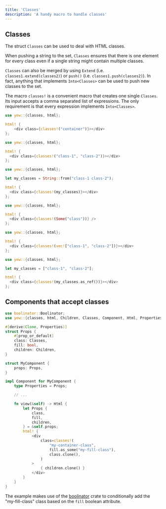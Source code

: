 ```yaml
---
title: 'Classes'
description: 'A handy macro to handle classes'
---
```



## Classes

The struct `Classes` can be used to deal with HTML classes.

When pushing a string to the set, `Classes` ensures that there is one element
for every class even if a single string might contain multiple classes.

`Classes` can also be merged by using `Extend` (i.e.
`classes1.extend(classes2)`) or `push()` (i.e. `classes1.push(classes2)`). In
fact, anything that implements `Into<Classes>` can be used to push new classes
to the set.

The macro `classes!` is a convenient macro that creates one single `Classes`.
Its input accepts a comma separated list of expressions. The only requirement
is that every expression implements `Into<Classes>`.

<Tabs>
  <TabItem value="Literal" label="Literal">

```rust
use yew::{classes, html};

html! {
    <div class={classes!("container")}></div>
};
```

  </TabItem>
  <TabItem value="Multiple" label="Multiple">

```rust
use yew::{classes, html};

html! {
  <div class={classes!("class-1", "class-2")}></div>
};
```

  </TabItem>
  <TabItem value="String" label="String">

```rust
use yew::{classes, html};

let my_classes = String::from("class-1 class-2");

html! {
  <div class={classes!(my_classes)}></div>
};
```

  </TabItem>
  <TabItem value="Optional" label="Optional">

```rust
use yew::{classes, html};

html! {
  <div class={classes!(Some("class"))} />
};
```

  </TabItem>
  <TabItem value="Vector" label="Vector">

```rust
use yew::{classes, html};

html! {
  <div class={classes!(vec!["class-1", "class-2"])}></div>
};
```

  </TabItem>
  <TabItem value="Array" label="Array">

```rust
use yew::{classes, html};

let my_classes = ["class-1", "class-2"];

html! {
  <div class={classes!(my_classes.as_ref())}></div>
};
```

  </TabItem>
</Tabs>

## Components that accept classes

```rust
use boolinator::Boolinator;
use yew::{classes, html, Children, Classes, Component, Html, Properties};

#[derive(Clone, Properties)]
struct Props {
    #[prop_or_default]
    class: Classes,
    fill: bool,
    children: Children,
}

struct MyComponent {
    props: Props,
}

impl Component for MyComponent {
    type Properties = Props;

    // ...

    fn view(&self) -> Html {
        let Props {
            class,
            fill,
            children,
        } = &self.props;
        html! {
            <div
                class=classes!(
                    "my-container-class",
                    fill.as_some("my-fill-class"),
                    class.clone(),
                )
            >
                { children.clone() }
            </div>
        }
    }
}
```

The example makes use of the [boolinator](https://crates.io/crates/boolinator)
crate to conditionally add the "my-fill-class" class based on the `fill`
boolean attribute.
